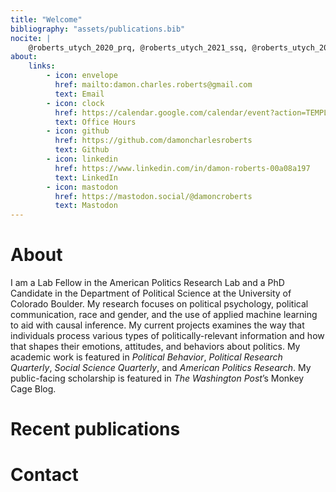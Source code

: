 ```yaml
---
title: "Welcome"
bibliography: "assets/publications.bib"
nocite: |
    @roberts_utych_2020_prq, @roberts_utych_2021_ssq, @roberts_utych_2021_apr, @fahey_et-al_2022_apr, @roberts_wolak_2022_pb
about:
    links:
        - icon: envelope
          href: mailto:damon.charles.roberts@gmail.com
          text: Email
        - icon: clock
          href: https://calendar.google.com/calendar/event?action=TEMPLATE&tmeid=MzRlMG1yZnJtNWhkdjFiam1lOHVuMGgyYTNfMjAyMzAxMTlUMTkwMDAwWiBjX2NjMTYwNWZiMjc0YTU1NjM2YTNiYzY4N2Q2M2ZhMjQ0NzhiZGQwZGZhMGFkMjM1MDFmNjkyM2IxZDQxZDc0MGZAZw&tmsrc=c_cc1605fb274a55636a3bc687d63fa24478bdd0dfa0ad23501f6923b1d41d740f%40group.calendar.google.com&scp=ALL
          text: Office Hours
        - icon: github
          href: https://github.com/damoncharlesroberts
          text: Github
        - icon: linkedin
          href: https://www.linkedin.com/in/damon-roberts-00a08a197
          text: LinkedIn
        - icon: mastodon
          href: https://mastodon.social/@damoncroberts
          text: Mastodon
---
```


# About {#sec-about}
I am a Lab Fellow in the American Politics Research Lab and a PhD Candidate in the Department of Political Science at the University of Colorado Boulder. My research focuses on political psychology, political communication, race and gender, and the use of applied machine learning to aid with causal inference. My current projects examines the way that individuals process various types of politically-relevant information and how that shapes their emotions, attitudes, and behaviors about politics. My academic work is featured in *Political Behavior*, *Political Research Quarterly*, *Social Science Quarterly*, and *American Politics Research*. My public-facing scholarship is featured in *The Washington Post*'s Monkey Cage Blog.

# Recent publications
:::{#refs}
:::

# Contact
::: a
:::